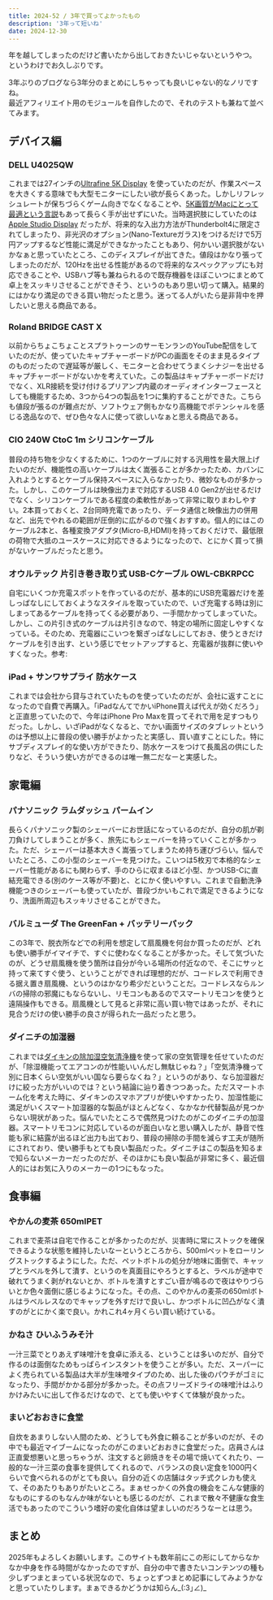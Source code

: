 ```yaml
---
title: 2024-52 / 3年で買ってよかったもの
description: '3年って短いね'
date: 2024-12-30
---
```


年を越してしまったのだけど書いたから出しておきたいじゃないというやつ。
というわけでお久しぶりです。

3年ぶりのブログなら3年分のまとめにしちゃっても良いじゃない的なノリですね。  
最近アフィリエイト用のモジュールを自作したので、それのテストも兼ねて並べてみます。

## デバイス編

### DELL U4025QW

<OGLinkCard url="https://www.dell.com/ja-jp/shop/dellデジタル-ハイエンド-シリーズ40曲面thunderbolt-ハブ-モニター-u4025qw/apd/210-bmcw/モニター-モニター用周辺機器" url_amazon="https://www.amazon.co.jp/dp/B0D5LDRGZD" url_yahoo="https://shopping.yahoo.co.jp/products/0e3874e4bb" keyword_rakuten="U4025QW" />

これまでは27インチの[Ultrafine 5K Display](https://www.lg.com/jp/monitors/4k-5k-monitors/27md5kl-b/) を使っていたのだが、作業スペースを大きくする意味でも大型モニターにしたい欲が長らくあった。しかしリフレッシュレートが保ちづらくゲーム向きでなくなることや、[5K画質がMacにとって最適という言説](https://zenn.dev/ioridev/articles/772609c68c9349)もあって長らく手が出せずにいた。当時選択肢にしていたのは[Apple Studio Display](https://www.apple.com/jp/studio-display/) だったが、将来的な入出力方法がThunderbolt4に限定されてしまったり、非光沢のオプション(Nano-Textureガラス)をつけるだけで5万円アップするなど性能に満足ができなかったこともあり、何かいい選択肢がないかなぁと思っていたところ、このディスプレイが出てきた。値段はかなり張ってしまったのだが、120Hzを出せる性能があるので将来的なスペックアップにも対応できることや、USBハブ等も兼ねられるので既存機器をほぼこいつにまとめて卓上をスッキリさせることができそう、というのもあり思い切って購入。結果的にはかなり満足のできる買い物だったと思う。迷ってる人がいたら是非背中を押したいと思える商品である。

### Roland BRIDGE CAST X

<OGLinkCard url="https://www.roland.com/jp/products/bridge_cast_x/" url_amazon="https://www.amazon.co.jp/dp/B0CSCRF8L1" url_yahoo="https://shopping.yahoo.co.jp/products/z4g8jnij0m" keyword_rakuten="ローランド ブリッジキャストX" />

以前からちょこちょことスプラトゥーンのサーモンランのYouTube配信をしていたのだが、使っていたキャプチャーボードがPCの画面をそのまま見るタイプのものだったので遅延等が厳しく、モニターと合わせてうまくシナジーを出せるキャプチャーボードがないかを考えていた。この製品はキャプチャーボードだけでなく、XLR接続を受け付けるプリアンプ内蔵のオーディオインターフェースとしても機能するため、3つから4つの製品を1つに集約することができた。こちらも値段が張るのが難点だが、ソフトウェア側もかなり高機能でポテンシャルを感じる逸品なので、ぜひ色々な人に使って欲しいなぁと思える商品である。

### CIO 240W CtoC 1m シリコンケーブル

<OGLinkCard url="https://connectinternationalone.co.jp/cioproduct/cable/silicon/シリコンケーブル240w-ctoc-1m/"
url_amazon="https://www.amazon.co.jp/dp/B0C4P4FCGT"
url_yahoo="https://shopping.yahoo.co.jp/products/z45i6ukpjv"
code_rakuten="machinoomise/cio-sl240w" />

普段の持ち物を少なくするために、1つのケーブルに対する汎用性を最大限上げたいのだが、機能性の高いケーブルは太く嵩張ることが多かったため、カバンに入れようとするとケーブル保持スペースに入らなかったり、微妙なものが多かった。しかし、このケーブルは映像出力まで対応するUSB 4.0 Gen2が出せるだけでなく、シリコンケーブルである程度の柔軟性があって非常に取りまわしやすい。2本買っておくと、2台同時充電であったり、データ通信と映像出力の併用など、出先でやれるの範囲が圧倒的に広がるので強くおすすめ。個人的にはこのケーブル2本と、各種変換アダプタ(Micro-B,HDMI)を持っておくだけで、最低限の荷物で大抵のユースケースに対応できるようになったので、とにかく買って損がないケーブルだったと思う。

### オウルテック 片引き巻き取り式 USB-Cケーブル OWL-CBKRPCC

<OGLinkCard url="https://www.owltech.co.jp/product-top/cat_cable/cat_cable-type-c-type-c/cbkrpcc/" url_amazon="https://www.amazon.co.jp/dp/B0D59Z8RJR" url_yahoo="https://store.shopping.yahoo.co.jp/owltech/oec-cbkrpcc90.html" keyword_rakuten="OWL-CBKRPCC90-BK" />

自宅にいくつか充電スポットを作っているのだが、基本的にUSB充電器だけを差しっぱなしにしておくようなスタイルを取っていたので、いざ充電する時は別にしまってあるケーブルを持ってくる必要があり、一手間かかってしまっていた。しかし、この片引き式のケーブルは片引きなので、特定の場所に固定しやすくなっている。そのため、充電器にこいつを繋ぎっぱなしにしておき、使うときだけケーブルを引き出す、という感じでセットアップすると、充電器が抜群に使いやすくなった。参考:

<YouTube id="gCJLh2-_VDo" />

### iPad + サンワサプライ 防水ケース

<OGLinkCard url="https://www.apple.com/jp/ipad-10.9" url_amazon="https://www.amazon.co.jp/dp/B0BJMWMH9G" url_yahoo="https://shopping.yahoo.co.jp/product/j/4549995361513" keyword_rakuten="アップル iPad 第10世代 WiFi 64GB シルバー SIMフリー" />

<OGLinkCard url="https://www.sanwa.co.jp/product/syohin?code=PDA-IPAD1916" url_amazon="https://www.amazon.co.jp/dp/B0C7C58PZ2" url_yahoo="https://shopping.yahoo.co.jp/products/z4gki68het" keyword_rakuten="PDA-IPAD1916" />

これまでは会社から貸与されていたものを使っていたのだが、会社に返すことになったので自費で再購入。「iPadなんてでかいiPhone買えば代えが効くだろう」と正直思っていたので、今年はiPhone Pro Maxを買ってそれで用を足すつもりだった。しかし、いざiPadがなくなると、でかい画面サイズのタブレットというのは予想以上に普段の使い勝手がよかったと実感し、買い直すことにした。特にサブディスプレイ的な使い方ができたり、防水ケースをつけて長風呂の供にしたりなど、そういう使い方ができるのは唯一無二だなーと実感した。

## 家電編

### パナソニック ラムダッシュ パームイン

<OGLinkCard url="https://panasonic.jp/shaver/lamdash-palm.html" url_amazon="https://www.amazon.co.jp/dp/B0C8SBYXPQ" url_yahoo="https://shopping.yahoo.co.jp/products/7d647f46e1" keyword_rakuten="ES-PV3A" />

長らくパナソニック製のシェーバーにお世話になっているのだが、自分の肌が剃刀負けしてしまうことが多く、旅先にもシェーバーを持っていくことが多かった。ただ、シェーバーは基本大きく嵩張ってしまうため持ち運びづらい。悩んでいたところ、この小型のシェーバーを見つけた。こいつは5枚刃で本格的なシェーバー性能があるにも関わらず、手のひらに収まるほど小型、かつUSB-Cに直結充電できる(別のケース等が不要)と、とにかく使いやすい。これまで自動洗浄機能つきのシェーバーも使っていたが、普段づかいもこれで満足できるようになり、洗面所周辺もスッキリさせることができた。

### バルミューダ The GreenFan + バッテリーパック

<OGLinkCard url="https://www.balmuda.com/jp/greenfan/" url_amazon="https://www.amazon.co.jp/dp/B0BTSHYGFB" url_yahoo="https://shopping.yahoo.co.jp/products/1bf8ba2cc9" keyword_rakuten="EGF-1800-DK" />

<OGLinkCard url="https://www.balmuda.com/jp/greenfan/accessory" url_amazon="https://www.amazon.co.jp/dp/B00K2JEL9K" url_yahoo="https://shopping.yahoo.co.jp/products/z44n4dmje7" keyword_rakuten="EGF-P100" />

この3年で、脱衣所などでの利用を想定して扇風機を何台か買ったのだが、どれも使い勝手がイマイチで、すぐに使わなくなることが多かった。そして気づいたのが、どうせ扇風機を使う箇所は自分が今いる場所の付近なので、そこにサッと持って来てすぐ使う、ということができれば理想的だが、コードレスで利用できる据え置き扇風機、というのはかなり希少だということだ。コードレスならルンバの掃除の邪魔にもならないし、リモコンもあるのでスマートリモコンを使うと遠隔操作もできる。扇風機として見ると非常に高い買い物ではあったが、それに見合うだけの使い勝手の良さが得られた一品だったと思う。

### ダイニチの加湿器

<OGLinkCard url="https://www.dainichi-net.co.jp/products/humidifier/lineup/lx_special/" url_amazon="https://www.amazon.co.jp/dp/B0DCF4MBPW" url_yahoo="https://shopping.yahoo.co.jp/products/b73c8d9f75" keyword_rakuten="HD-LXC1200C" />

これまでは[ダイキンの除加湿空気清浄機](https://www.ac.daikin.co.jp/cleanair/cz)を使って家の空気管理を任せていたのだが、「除湿機能ってエアコンのが性能いいんだし無駄じゃね？」「空気清浄機って別に日本くらい空気がいい国なら要らなくね？」というのがあり、なら加湿器だけに絞った方がいいのでは？という結論に辿り着きつつあった。ただスマートホーム化を考えた時に、ダイキンのスマホアプリが使いやすかったり、加湿性能に満足がいくスマート加湿器的な製品がほとんどなく、なかなか代替製品が見つからない現状があった。悩んでいたところで偶然見つけたのがこのダイニチの加湿器。スマートリモコンに対応しているのが面白いなと思い購入したが、静音で性能も家に結露が出るほど出力も出ており、普段の掃除の手間を減らす工夫が随所にされており、使い勝手もとても良い製品だった。ダイニチはこの製品を知るまで知らないメーカーだったのだが、そのほかにも良い製品が非常に多く、最近個人的にはお気に入りのメーカーの1つにもなった。

## 食事編

### やかんの麦茶 650mlPET

<OGLinkCard url="https://www.coca-cola.com/jp/ja/brands/yakan" url_amazon="https://www.amazon.co.jp/dp/B09TVVN5VN" url_yahoo="https://shopping.yahoo.co.jp/products/769d20d8aa" keyword_rakuten="やかんの麦茶 ラベルレス 650ml" />

これまで麦茶は自宅で作ることが多かったのだが、災害時に常にストックを確保できるような状態を維持したいなーというところから、500mlペットをローリングストックするようにした。ただ、ペットボトルの処分が地味に面倒で、キャップとラベルを外して潰す、というのを真面目にやろうとすると、ラベルが途中で破れてうまく剥がれないとか、ボトルを潰すとすごい音が鳴るので夜はやりづらいとか色々面倒に感じるようになった。その点、このやかんの麦茶の650mlボトルはラベルレスなのでキャップを外すだけで良いし、かつボトルに凹凸がなく潰すのがとにかく楽で良い。かれこれ4ヶ月くらい買い続けている。

### かねさ ひいふうみそ汁

<OGLinkCard url="https://www.marukome-shop.jp/shop/g/g812074/" url_amazon="https://www.amazon.co.jp/dp/B07NYCQJGK" url_yahoo="https://shopping.yahoo.co.jp/products/b7162afc4d" keyword_rakuten="かねさ ひいふうみそ汁 しじみ" />

一汁三菜でとりあえず味噌汁を食卓に添える、ということは多いのだが、自分で作るのは面倒なためもっぱらインスタントを使うことが多い。ただ、スーパーによく売られている製品は大半が生味噌タイプのため、出した後のパウチがゴミになったり、手間がかかる部分が多かった。その点フリーズドライの味噌汁はふりかけみたいに出して作るだけなので、とても使いやすくて体験が良かった。

### まいどおおきに食堂

<OGLinkCard url="https://www.shokudo.jp/about/" />

<Tweet id="https://x.com/legnoh/status/1870323727013199964" />

自炊をあまりしない人間のため、どうしても外食に頼ることが多いのだが、その中でも最近マイブームになったのがこのまいどおおきに食堂だった。店員さんは正直愛想悪いと思っちゃうが、注文すると卵焼きをその場で焼いてくれたり、一般的な一汁三菜の食事を提供してくれるので、バランスの良い定食を1000円くらいで食べられるのがとても良い。自分の近くの店舗はタッチ式クレカも使えて、そのあたりもありがたいところ。まぁせっかくの外食の機会をこんな健康的なものにするのもなんか味がないとも感じるのだが、これまで散々不健康な食生活でもあったのでこういう嗜好の変化自体は望ましいのだろうなーとは思う。

## まとめ

2025年もよろしくお願いします。このサイトも数年前にこの形にしてからなかなか中身を作る時間がなかったのですが、自分の中で書きたいコンテンツの種も少しずつまとまっている状況なので、ちょっとずつまとめ記事にしてみようかなと思っていたりします。まぁできるかどうかは知らん_(:3｣∠)_